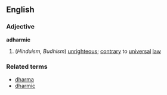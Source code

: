==English==
===Adjective===
'''adharmic'''
#(''Hinduism, Budhism'') [[unrighteous]]; [[contrary]] to [[universal]] [[law]]
===Related terms===
*[[dharma]]
*[[dharmic]]